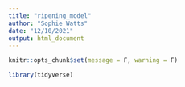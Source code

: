 ```yaml
---
title: "ripening_model"
author: "Sophie Watts"
date: "12/10/2021"
output: html_document
---
```


```r

knitr::opts_chunk$set(message = F, warning = F)

library(tidyverse)

```

